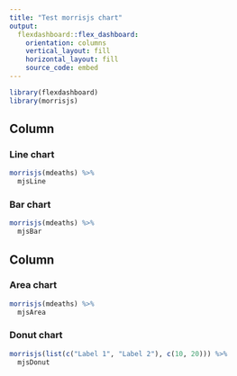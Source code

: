 ```yaml
---
title: "Test morrisjs chart"
output: 
  flexdashboard::flex_dashboard:
    orientation: columns
    vertical_layout: fill
    horizontal_layout: fill
    source_code: embed
---
```


```r
library(flexdashboard)
library(morrisjs)
```

Column
-----------------------------------------------------------------------

### Line chart

```r
morrisjs(mdeaths) %>%
  mjsLine
```


### Bar chart

```r
morrisjs(mdeaths) %>% 
  mjsBar
```


Column 
-----------------------------------------------------------------------

### Area chart

```r
morrisjs(mdeaths) %>% 
  mjsArea
```

### Donut chart

```r
morrisjs(list(c("Label 1", "Label 2"), c(10, 20))) %>% 
  mjsDonut
```

